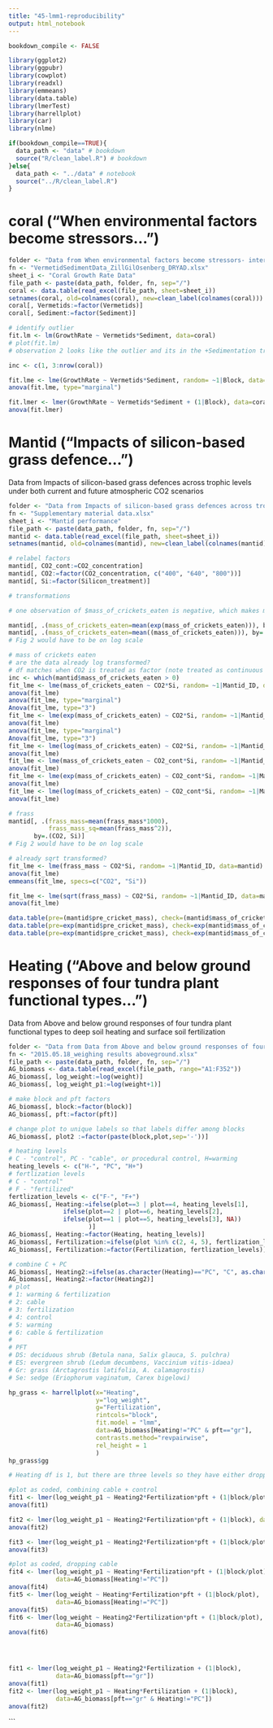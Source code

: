 ```yaml
---
title: "45-lmm1-reproducibility"
output: html_notebook
---
```


```r
bookdown_compile <- FALSE

library(ggplot2)
library(ggpubr)
library(cowplot)
library(readxl)
library(emmeans)
library(data.table)
library(lmerTest)
library(harrellplot)
library(car)
library(nlme)

if(bookdown_compile==TRUE){
  data_path <- "data" # bookdown
  source("R/clean_label.R") # bookdown
}else{
  data_path <- "../data" # notebook
  source("../R/clean_label.R")
}

```

# coral ("When environmental factors become stressors...")

```r
folder <- "Data from When environmental factors become stressors- interactive effects of vermetid gastropods and sedimentation on corals"
fn <- "VermetidSedimentData_ZillGilOsenberg_DRYAD.xlsx"
sheet_i <- "Coral Growth Rate Data"
file_path <- paste(data_path, folder, fn, sep="/")
coral <- data.table(read_excel(file_path, sheet=sheet_i))
setnames(coral, old=colnames(coral), new=clean_label(colnames(coral)))
coral[, Vermetids:=factor(Vermetids)]
coral[, Sediment:=factor(Sediment)]
```

```r
# identify outlier
fit.lm <- lm(GrowthRate ~ Vermetids*Sediment, data=coral)
# plot(fit.lm)
# observation 2 looks like the outlier and its in the +Sedimentation treatment

inc <- c(1, 3:nrow(coral))

fit.lme <- lme(GrowthRate ~ Vermetids*Sediment, random= ~1|Block, data=coral[inc])
anova(fit.lme, type="marginal")

fit.lmer <- lmer(GrowthRate ~ Vermetids*Sediment + (1|Block), data=coral[inc])
anova(fit.lmer)


```

# Mantid ("Impacts of silicon-based grass defence...")

Data from Impacts of silicon-based grass defences across trophic levels under both current and future atmospheric CO2 scenarios

```r
folder <- "Data from Impacts of silicon-based grass defences across trophic levels under both current and future atmospheric CO2 scenarios"
fn <- "Supplementary material data.xlsx"
sheet_i <- "Mantid performance"
file_path <- paste(data_path, folder, fn, sep="/")
mantid <- data.table(read_excel(file_path, sheet=sheet_i))
setnames(mantid, old=colnames(mantid), new=clean_label(colnames(mantid)))

# relabel factors
mantid[, CO2_cont:=CO2_concentration]
mantid[, CO2:=factor(CO2_concentration, c("400", "640", "800"))]
mantid[, Si:=factor(Silicon_treatment)]

# transformations
```

```r
# one observation of $mass_of_crickets_eaten is negative, which makes me think the archived data are log transformed. Stating the transformation is "exp" is confusion

mantid[, .(mass_of_crickets_eaten=mean(exp(mass_of_crickets_eaten))), by=.(CO2, Si)]
mantid[, .(mass_of_crickets_eaten=mean((mass_of_crickets_eaten))), by=.(CO2, Si)]
# Fig 2 would have to be on log scale

# mass of crickets eaten
# are the data already log transformed?
# df matches when CO2 is treated as factor (note treated as continuous in Fig. 2)
inc <- which(mantid$mass_of_crickets_eaten > 0)
fit_lme <- lme(mass_of_crickets_eaten ~ CO2*Si, random= ~1|Mantid_ID, data=mantid)
anova(fit_lme)
anova(fit_lme, type="marginal")
Anova(fit_lme, type="3")
fit_lme <- lme(exp(mass_of_crickets_eaten) ~ CO2*Si, random= ~1|Mantid_ID, data=mantid)
anova(fit_lme)
anova(fit_lme, type="marginal")
Anova(fit_lme, type="3")
fit_lme <- lme(log(mass_of_crickets_eaten) ~ CO2*Si, random= ~1|Mantid_ID, data=mantid[inc])
anova(fit_lme)
fit_lme <- lme(mass_of_crickets_eaten ~ CO2_cont*Si, random= ~1|Mantid_ID, data=mantid)
anova(fit_lme)
fit_lme <- lme(exp(mass_of_crickets_eaten) ~ CO2_cont*Si, random= ~1|Mantid_ID, data=mantid)
anova(fit_lme)
fit_lme <- lme(log(mass_of_crickets_eaten) ~ CO2_cont*Si, random= ~1|Mantid_ID, data=mantid[inc])
anova(fit_lme)

# frass
mantid[, .(frass_mass=mean(frass_mass*1000),
           frass_mass_sq=mean(frass_mass^2)),
       by=.(CO2, Si)]
# Fig 2 would have to be on log scale

# already sqrt transformed?
fit_lme <- lme(frass_mass ~ CO2*Si, random= ~1|Mantid_ID, data=mantid)
anova(fit_lme)
emmeans(fit_lme, specs=c("CO2", "Si"))

fit_lme <- lme(sqrt(frass_mass) ~ CO2*Si, random= ~1|Mantid_ID, data=mantid)
anova(fit_lme)

data.table(pre=(mantid$pre_cricket_mass), check=(mantid$mass_of_crickets_eaten + mantid$cricket_remains + mantid$frass_mass))
data.table(pre=exp(mantid$pre_cricket_mass), check=exp(mantid$mass_of_crickets_eaten) + exp(mantid$cricket_remains) + exp(mantid$frass_mass))
data.table(pre=exp(mantid$pre_cricket_mass), check=exp(mantid$mass_of_crickets_eaten) + exp(mantid$cricket_remains) + (mantid$frass_mass)^2)

```

# Heating ("Above and below ground responses of four tundra plant functional types...")

Data from Above and below ground responses of four tundra plant functional types to deep soil heating and surface soil fertilization

```r
folder <- "Data from Data from Above and below ground responses of four tundra plant functional types to deep soil heating and surface soil fertilization"
fn <- "2015.05.18_weighing results aboveground.xlsx"
file_path <- paste(data_path, folder, fn, sep="/")
AG_biomass <- data.table(read_excel(file_path, range="A1:F352"))
AG_biomass[, log_weight:=log(weight)]
AG_biomass[, log_weight_p1:=log(weight+1)]

# make block and pft factors
AG_biomass[, block:=factor(block)]
AG_biomass[, pft:=factor(pft)]

# change plot to unique labels so that labels differ among blocks
AG_biomass[, plot2 :=factor(paste(block,plot,sep='-'))]

# heating levels
# C - "control", PC - "cable", or procedural control, H=warming
heating_levels <- c("H-", "PC", "H+")
# fertlization levels
# C - "control"
# F - "fertilized"
fertlization_levels <- c("F-", "F+")
AG_biomass[, Heating:=ifelse(plot==3 | plot==4, heating_levels[1],
               ifelse(plot==2 | plot==6, heating_levels[2],
               ifelse(plot==1 | plot==5, heating_levels[3], NA))
                      )]
AG_biomass[, Heating:=factor(Heating, heating_levels)]
AG_biomass[, Fertilization:=ifelse(plot %in% c(2, 4, 5), fertlization_levels[1], fertlization_levels[2])]
AG_biomass[, Fertilization:=factor(Fertilization, fertlization_levels)]

# combine C + PC
AG_biomass[, Heating2:=ifelse(as.character(Heating)=="PC", "C", as.character(Heating))]
AG_biomass[, Heating2:=factor(Heating2)]
# plot
# 1: warming & fertilization
# 2: cable
# 3: fertilization
# 4: control
# 5: warming
# 6: cable & fertilization
# 
# PFT
# DS: deciduous shrub (Betula nana, Salix glauca, S. pulchra)
# ES: evergreen shrub (Ledum decumbens, Vaccinium vitis-idaea)
# Gr: grass (Arctagrostis latifolia, A. calamagrostis)
# Se: sedge (Eriophorum vaginatum, Carex bigelowi)
```

```r
hp_grass <- harrellplot(x="Heating", 
                        y="log_weight", 
                        g="Fertilization", 
                        rintcols="block",
                        fit.model = "lmm",
                        data=AG_biomass[Heating!="PC" & pft=="gr"],
                        contrasts.method="revpairwise", 
                        rel_height = 1
                        )
hp_grass$gg
```

```r
# Heating df is 1, but there are three levels so they have either dropped "Cable" or combined it with control

#plot as coded, combining cable + control
fit1 <- lmer(log_weight_p1 ~ Heating2*Fertilization*pft + (1|block/plot), data=AG_biomass)
anova(fit1)

fit2 <- lmer(log_weight_p1 ~ Heating2*Fertilization*pft + (1|block), data=AG_biomass)
anova(fit2)

fit3 <- lmer(log_weight_p1 ~ Heating2*Fertilization*pft + (1|block/plot/point), data=AG_biomass)
anova(fit3)

#plot as coded, dropping cable
fit4 <- lmer(log_weight_p1 ~ Heating*Fertilization*pft + (1|block/plot),
             data=AG_biomass[Heating!="PC"])
anova(fit4)
fit5 <- lmer(log_weight ~ Heating*Fertilization*pft + (1|block/plot),
             data=AG_biomass[Heating!="PC"])
anova(fit5)
fit6 <- lmer(log_weight ~ Heating2*Fertilization*pft + (1|block/plot),
             data=AG_biomass)
anova(fit6)





```

```r
fit1 <- lmer(log_weight_p1 ~ Heating2*Fertilization + (1|block),
             data=AG_biomass[pft=="gr"])
anova(fit1)
fit2 <- lmer(log_weight_p1 ~ Heating*Fertilization + (1|block),
             data=AG_biomass[pft=="gr" & Heating!="PC"])
anova(fit2)

```
```
